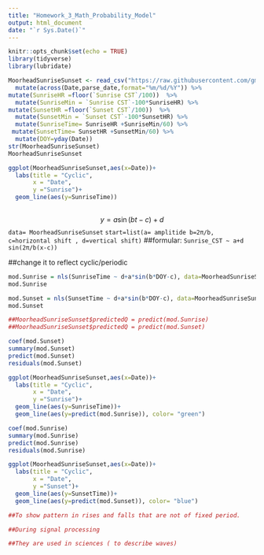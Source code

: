 ---
title: "Homework_3_Math_Probability_Model"
output: html_document
date: "`r Sys.Date()`"
---

```{r setup, include=FALSE}
knitr::opts_chunk$set(echo = TRUE)
library(tidyverse)
library(lubridate)
```
```{r}
MoorheadSunriseSunset <- read_csv("https://raw.githubusercontent.com/gmtanner-cord/DATA316/main/Data/MoorheadSunriseSunset.csv") %>%
  mutate(across(Date,parse_date,format="%m/%d/%Y")) %>%
mutate(SunriseHR =floor(`Sunrise CST`/100))  %>%
  mutate(SunriseMin = `Sunrise CST`-100*SunriseHR) %>%
mutate(SunsetHR =floor(`Sunset CST`/100))  %>% 
  mutate(SunsetMin = `Sunset CST`-100*SunsetHR) %>%
  mutate(SunriseTime= SunriseHR +SunriseMin/60) %>%
 mutate(SunsetTime= SunsetHR +SunsetMin/60) %>%
  mutate(DOY=yday(Date))
str(MoorheadSunriseSunset)
MoorheadSunriseSunset

```

```{r}
ggplot(MoorheadSunriseSunset,aes(x=Date))+
  labs(title = "Cyclic",
       x = "Date",
       y ="Sunrise")+
  geom_line(aes(y=SunriseTime))
  

```



$$ y = a \sin(bt - c) + d $$
`data= MoorheadSunriseSunset`
`start=list(a= amplitide b=2π/b, c=horizontal shift , d=vertical shift)`
##formular: `Sunrise_CST ~ a+d sin(2π/b(x-c))`

##change it to reflect cyclic/periodic
```{r}
mod.Sunrise = nls(SunriseTime ~ d+a*sin(b*DOY-c), data=MoorheadSunriseSunset,control=list(warnOnly=TRUE),start=list(a=1.75, d=6.5, b=2*3.14/365, c= -3.14/2))
mod.Sunrise

mod.Sunset = nls(SunsetTime ~ d+a*sin(b*DOY-c), data=MoorheadSunriseSunset,control=list(warnOnly=TRUE),start=list(a=1.75, d=6.5, b=2*3.14/365, c= -3.14/2))
mod.Sunset

##MoorheadSunriseSunset$predictedQ = predict(mod.Sunrise)
##MoorheadSunriseSunset$predictedQ = predict(mod.Sunset)
```




```{r}
coef(mod.Sunset)
summary(mod.Sunset)
predict(mod.Sunset)
residuals(mod.Sunset)

```
```{r}
ggplot(MoorheadSunriseSunset,aes(x=Date))+
  labs(title = "Cyclic",
       x = "Date",
       y ="Sunrise")+
  geom_line(aes(y=SunriseTime))+
  geom_line(aes(y=predict(mod.Sunrise)), color= "green")
```


```{r}
coef(mod.Sunrise)
summary(mod.Sunrise)
predict(mod.Sunrise)
residuals(mod.Sunrise)

```
```{r}
ggplot(MoorheadSunriseSunset,aes(x=Date))+
  labs(title = "Cyclic",
       x = "Date",
       y ="Sunset")+
  geom_line(aes(y=SunsetTime))+
  geom_line(aes(y=predict(mod.Sunset)), color= "blue")
```

```{r}
##To show pattern in rises and falls that are not of fixed period.

##During signal processing

##They are used in sciences ( to describe waves)

```


